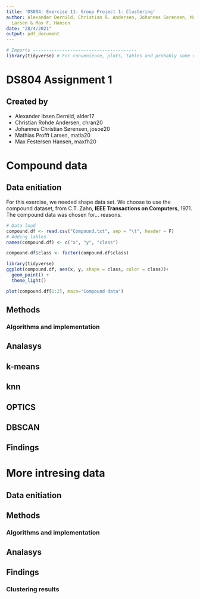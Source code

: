 ```yaml
---
title: 'DS804: Exercise 11: Group Project 1: Clustering'
author: Alexander Dernild, Christian R. Andersen, Johannes Sørensen, Mathias P.
  Larsen & Max F. Hansen
date: "28/4/2021"
output: pdf_document
---
```

```r
# Imports ---------------------------------------
library(tidyverse) # For convenience, plots, tables and probably some other stuff.
```

<!-- image ![](path/to/sdulogo.png) -->

# **DS804 Assignment 1**  
## Created by  
* Alexander Ibsen Dernild, alder17  
* Christian Rohde Andersen, chran20  
* Johannes Christian Sørensen, josoe20  
* Mathias Profft Larsen, matla20  
* Max Festersen Hansen, maxfh20  

# Compound data  
## Data enitiation
For this exercise, we needed shape data set. We choose to use the compound
dataset, from C.T. Zahn, **IEEE Transactions on Computers**, 1971.
The compound data was chosen for... reasons.<!-- XX TODO: expand reason.  -->

```r
# Data load
compound.df <- read.csv("Compound.txt", sep = "\t", header = F)
# Adding lables
names(compound.df) <- c("x", "y", "class")

compound.df$class <- factor(compound.df$class)
```

```r
library(tidyverse)
ggplot(compound.df, aes(x, y, shape = class, color = class))+
  geom_point() +
  theme_light()

plot(compound.df[1:2], main="Compound data")
```

## Methods  


### Algorithms and implementation  
<!-- XX TODO: explain witch algorithms and implementations that were used -->

  
## Analasys
<!-- XX TODO: find analysis methods -->


## k-means
<!-- XX TODO: perform analysis -->

## knn
<!-- XX TODO: perform analysis -->

## OPTICS
<!-- XX TODO: perform analysis -->


## DBSCAN
<!-- XX TODO: perform analysis -->


## Findings
<!-- XX TODO: Explain what we found / sum up results -->


# More intresing data
<!-- XX TODO: find more intresting data for us and analyze it. -->


## Data enitiation
<!-- XX TODO: Initiate more intersting data -->


## Methods  


### Algorithms and implementation  
<!-- XX TODO: explain witch algorithms and implementations that were used -->

  
## Analasys
<!-- XX TODO: perform analysis -->


## Findings
<!-- XX TODO: Explain what we found / sum up results -->


### Clustering results
<!-- XX Answer: What can you learn about that [new] data by using clustering? -->


```r

```

```r

```
